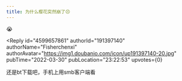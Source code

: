 ```yaml
---
title: 为什么樱花突然崩了😣
---
```



<Forum groupName="动画番剧" groupUrl="https://www.douban.com/group/596353/" archivedAt="2025-05-16T16:40:16.865Z">
  <Post
    id="263525527"
    title="为什么樱花突然崩了😣"
    url="https://www.douban.com/group/topic/263525527/?_spm_id=MjQ0NDM2NTEw"
    pubTime="2022-04-06"
    highlightUserId="191397140"
  >
😭

<Reply
  id="4599657861"
  authorId="191397140"
  authorName="Fisherchenxi"
  authorAvatar="https://img1.doubanio.com/icon/up191397140-20.jpg"
  pubTime="2022-03-30"
  pubLocation="23:22:53"
  upvotes={0}
>
还是bt下载吧，手机上用smb客户端看
</Reply>
  </Post>
</Forum>
